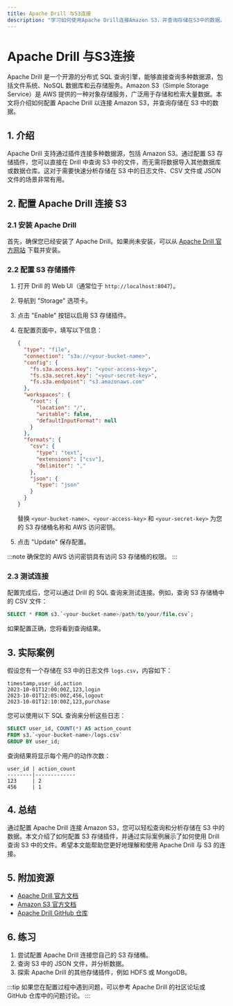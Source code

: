 ```yaml
---
title: Apache Drill 与S3连接
description: "学习如何使用Apache Drill连接Amazon S3，并查询存储在S3中的数据。本文适合初学者，包含详细的步骤和代码示例。"
---
```


# Apache Drill 与S3连接

Apache Drill 是一个开源的分布式 SQL 查询引擎，能够直接查询多种数据源，包括文件系统、NoSQL 数据库和云存储服务。Amazon S3（Simple Storage Service）是 AWS 提供的一种对象存储服务，广泛用于存储和检索大量数据。本文将介绍如何配置 Apache Drill 以连接 Amazon S3，并查询存储在 S3 中的数据。

## 1. 介绍

Apache Drill 支持通过插件连接多种数据源，包括 Amazon S3。通过配置 S3 存储插件，您可以直接在 Drill 中查询 S3 中的文件，而无需将数据导入其他数据库或数据仓库。这对于需要快速分析存储在 S3 中的日志文件、CSV 文件或 JSON 文件的场景非常有用。

## 2. 配置 Apache Drill 连接 S3

### 2.1 安装 Apache Drill

首先，确保您已经安装了 Apache Drill。如果尚未安装，可以从 [Apache Drill 官方网站](https://drill.apache.org/) 下载并安装。

### 2.2 配置 S3 存储插件

1. 打开 Drill 的 Web UI（通常位于 `http://localhost:8047`）。
2. 导航到 "Storage" 选项卡。
3. 点击 "Enable" 按钮以启用 S3 存储插件。
4. 在配置页面中，填写以下信息：

   ```json
   {
     "type": "file",
     "connection": "s3a://<your-bucket-name>",
     "config": {
       "fs.s3a.access.key": "<your-access-key>",
       "fs.s3a.secret.key": "<your-secret-key>",
       "fs.s3a.endpoint": "s3.amazonaws.com"
     },
     "workspaces": {
       "root": {
         "location": "/",
         "writable": false,
         "defaultInputFormat": null
       }
     },
     "formats": {
       "csv": {
         "type": "text",
         "extensions": ["csv"],
         "delimiter": ","
       },
       "json": {
         "type": "json"
       }
     }
   }
   ```

   替换 `<your-bucket-name>`、`<your-access-key>` 和 `<your-secret-key>` 为您的 S3 存储桶名称和 AWS 访问密钥。

5. 点击 "Update" 保存配置。

:::note
确保您的 AWS 访问密钥具有访问 S3 存储桶的权限。
:::

### 2.3 测试连接

配置完成后，您可以通过 Drill 的 SQL 查询来测试连接。例如，查询 S3 存储桶中的 CSV 文件：

```sql
SELECT * FROM s3.`<your-bucket-name>/path/to/your/file.csv`;
```

如果配置正确，您将看到查询结果。

## 3. 实际案例

假设您有一个存储在 S3 中的日志文件 `logs.csv`，内容如下：

```csv
timestamp,user_id,action
2023-10-01T12:00:00Z,123,login
2023-10-01T12:05:00Z,456,logout
2023-10-01T12:10:00Z,123,purchase
```

您可以使用以下 SQL 查询来分析这些日志：

```sql
SELECT user_id, COUNT(*) AS action_count
FROM s3.`<your-bucket-name>/logs.csv`
GROUP BY user_id;
```

查询结果将显示每个用户的动作次数：

```plaintext
user_id | action_count
--------|-------------
123     | 2
456     | 1
```

## 4. 总结

通过配置 Apache Drill 连接 Amazon S3，您可以轻松查询和分析存储在 S3 中的数据。本文介绍了如何配置 S3 存储插件，并通过实际案例展示了如何使用 Drill 查询 S3 中的文件。希望本文能帮助您更好地理解和使用 Apache Drill 与 S3 的连接。

## 5. 附加资源

- [Apache Drill 官方文档](https://drill.apache.org/docs/)
- [Amazon S3 官方文档](https://aws.amazon.com/s3/)
- [Apache Drill GitHub 仓库](https://github.com/apache/drill)

## 6. 练习

1. 尝试配置 Apache Drill 连接您自己的 S3 存储桶。
2. 查询 S3 中的 JSON 文件，并分析数据。
3. 探索 Apache Drill 的其他存储插件，例如 HDFS 或 MongoDB。

:::tip
如果您在配置过程中遇到问题，可以参考 Apache Drill 的社区论坛或 GitHub 仓库中的问题讨论。
:::